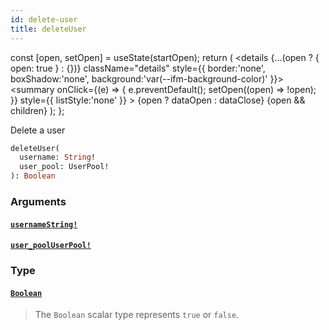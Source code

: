 ```yaml
---
id: delete-user
title: deleteUser
---
```









  const [open, setOpen] = useState(startOpen);
  return (
    <details {...(open ? { open: true } : {})} className="details" style={{ border:'none', boxShadow:'none', background:'var(--ifm-background-color)' }}>
      <summary
        onClick={(e) => {
          e.preventDefault();
          setOpen((open) => !open);
        }}
        style={{ listStyle:'none' }}
      >
      {open ? dataOpen : dataClose}
      </summary>
      {open && children}
    </details>
  );
};








Delete a user


```graphql
deleteUser(
  username: String!
  user_pool: UserPool!
): Boolean
```




### Arguments

#### [`username`](#)<Bullet />[`String!`](/docs/api/types/scalars/string)  
> 
> 
> 
> 

#### [`user_pool`](#)<Bullet />[`UserPool!`](/docs/api/types/enums/user-pool)  
> 
> 
> 
> 

### Type

#### [`Boolean`](/docs/api/types/scalars/boolean)  
> 
> 
> The `Boolean` scalar type represents `true` or `false`.
> 



